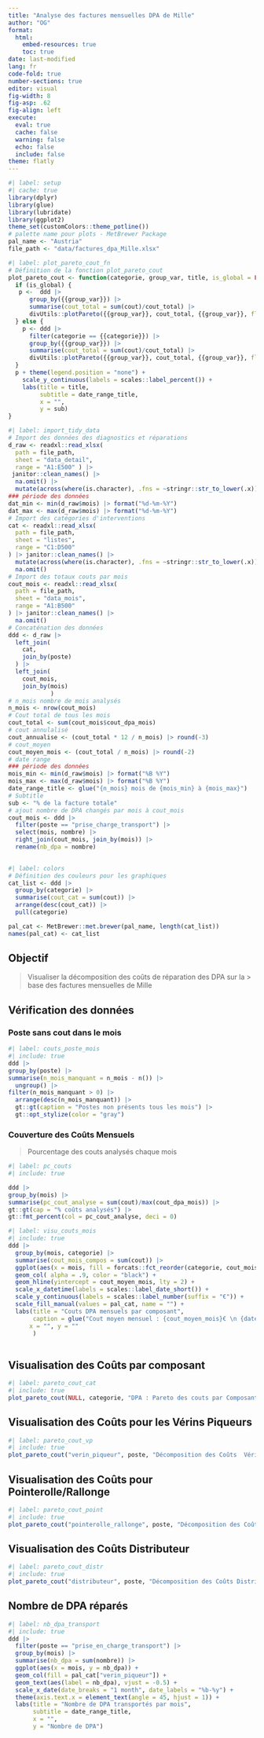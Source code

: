 ```yaml
---
title: "Analyse des factures mensuelles DPA de Mille"
author: "OG"
format: 
  html:
    embed-resources: true
    toc: true
date: last-modified
lang: fr
code-fold: true
number-sections: true
editor: visual
fig-width: 8
fig-asp: .62
fig-align: left
execute:
  eval: true
  cache: false
  warning: false
  echo: false
  include: false
theme: flatly
---
```


```r
#| label: setup
#| cache: true
library(dplyr)
library(glue)
library(lubridate)
library(ggplot2)
theme_set(customColors::theme_potline())
# palette name pour plots - MetBrewer Package
pal_name <- "Austria"
file_path <- "data/factures_dpa_Mille.xlsx"
```

```r
#| label: plot_pareto_cout_fn
# Définition de la fonction plot_pareto_cout
plot_pareto_cout <- function(categorie, group_var, title, is_global = FALSE) {
  if (is_global) {
   p <-  ddd |> 
      group_by({{group_var}}) |> 
      summarise(cout_total = sum(cout)/cout_total) |> 
      divUtils::plotPareto({{group_var}}, cout_total, {{group_var}}, flip = T)
  } else {
    p <- ddd |> 
      filter(categorie == {{categorie}}) |> 
      group_by({{group_var}}) |> 
      summarise(cout_total = sum(cout)/cout_total) |> 
      divUtils::plotPareto({{group_var}}, cout_total, {{group_var}}, flip = T)
  } 
  p + theme(legend.position = "none") +
    scale_y_continuous(labels = scales::label_percent()) +
    labs(title = title,
         subtitle = date_range_title,
         x = "",
         y = sub)
}
```

```r
#| label: import_tidy_data
# Import des données des diagnostics et réparations
d_raw <- readxl::read_xlsx(
  path = file_path,
  sheet = "data_detail",
  range = "A1:E500" ) |>
 janitor::clean_names() |> 
  na.omit() |> 
  mutate(across(where(is.character), .fns = ~stringr::str_to_lower(.x)))
### période des données
dat_min <- min(d_raw$mois) |> format("%d-%m-%Y")
dat_max <- max(d_raw$mois) |> format("%d-%m-%Y")
# Import des catégories d'interventions
cat <- readxl::read_xlsx(
  path = file_path,
  sheet = "listes",
  range = "C1:D500"
) |> janitor::clean_names() |> 
  mutate(across(where(is.character), .fns = ~stringr::str_to_lower(.x))) |> 
  na.omit()
# Import des totaux couts par mois
cout_mois <- readxl::read_xlsx(
  path = file_path,
  sheet = "data_mois",
  range = "A1:B500"  
) |> janitor::clean_names() |> 
  na.omit()
# Concaténation des données
ddd <- d_raw |> 
  left_join(
    cat,
    join_by(poste)
  ) |> 
  left_join(
    cout_mois,
    join_by(mois)
            )
# n_mois nombre de mois analysés
n_mois <- nrow(cout_mois)
# Cout total de tous les mois
cout_total <- sum(cout_mois$cout_dpa_mois)
# cout annulalisé
cout_annualise <- (cout_total * 12 / n_mois) |> round(-3)
# cout_moyen
cout_moyen_mois <- (cout_total / n_mois) |> round(-2)
# date range
### période des données
mois_min <- min(d_raw$mois) |> format("%B %Y")
mois_max <- max(d_raw$mois) |> format("%B %Y")
date_range_title <- glue("{n_mois} mois de {mois_min} à {mois_max}")
# Subtitle 
sub <- "% de la facture totale"
# ajout nombre de DPA changés par mois à cout_mois
cout_mois <- ddd |> 
  filter(poste == "prise_charge_transport") |> 
  select(mois, nombre) |> 
  right_join(cout_mois, join_by(mois)) |> 
  rename(nb_dpa = nombre)
  
```

```r
#| label: colors
# Définition des couleurs pour les graphiques
cat_list <- ddd |> 
  group_by(categorie) |> 
  summarise(cout_cat = sum(cout)) |> 
  arrange(desc(cout_cat)) |> 
  pull(categorie)

pal_cat <- MetBrewer::met.brewer(pal_name, length(cat_list))
names(pal_cat) <- cat_list
```

## Objectif

> Visualiser la décomposition des coûts de réparation des DPA sur la \>
> base des factures mensuelles de Mille

## Vérification des données

### Poste sans cout dans le mois

```r
#| label: couts_poste_mois
#| include: true
ddd |> 
group_by(poste) |> 
summarise(n_mois_manquant = n_mois - n()) |> 
  ungroup() |> 
filter(n_mois_manquant > 0) |> 
  arrange(desc(n_mois_manquant)) |> 
  gt::gt(caption = "Postes non présents tous les mois") |> 
  gt::opt_stylize(color = "gray")
```

### Couverture des Coûts Mensuels

> Pourcentage des couts analysés chaque mois

```r
#| label: pc_couts
#| include: true

ddd |> 
group_by(mois) |> 
summarise(pc_cout_analyse = sum(cout)/max(cout_dpa_mois)) |> 
gt::gt(cap = "% coûts analysés") |> 
gt::fmt_percent(col = pc_cout_analyse, deci = 0)
```

```r
#| label: visu_couts_mois
#| include: true
ddd |>
  group_by(mois, categorie) |>
  summarise(cout_mois_compos = sum(cout)) |> 
  ggplot(aes(x = mois, fill = forcats::fct_reorder(categorie, cout_mois_compos), y = cout_mois_compos)) +
  geom_col( alpha = .9, color = "black") +
  geom_hline(yintercept = cout_moyen_mois, lty = 2) +
  scale_x_datetime(labels = scales::label_date_short()) +
  scale_y_continuous(labels = scales::label_number(suffix = "€")) +
  scale_fill_manual(values = pal_cat, name = "") +
  labs(title = "Couts DPA mensuels par composant",
       caption = glue("Cout moyen mensuel : {cout_moyen_mois}€ \n {date_range_title}"),
      x = "", y = ""                 
       )
    
```

## Visualisation des Coûts par composant

```r
#| label: pareto_cout_cat
#| include: true
plot_pareto_cout(NULL, categorie, "DPA : Pareto des couts par Composant", is_global = TRUE)
```

## Visualisation des Coûts pour les Vérins Piqueurs

```r
#| label: pareto_cout_vp
#| include: true
plot_pareto_cout("verin_piqueur", poste, "Décomposition des Coûts  Vérins Piqueurs")
```

## Visualisation des Coûts pour Pointerolle/Rallonge

```r
#| label: pareto_cout_point
#| include: true
plot_pareto_cout("pointerolle_rallonge", poste, "Décomposition des Coûts Pointerolle/Rallonge")
```

## Visualisation des Coûts Distributeur

```r
#| label: pareto_cout_distr
#| include: true
plot_pareto_cout("distributeur", poste, "Décomposition des Coûts Distributeur")
```

## Nombre de DPA réparés

```r
#| label: nb_dpa_transport
#| include: true
ddd |> 
  filter(poste == "prise_en_charge_transport") |> 
  group_by(mois) |> 
  summarise(nb_dpa = sum(nombre)) |> 
  ggplot(aes(x = mois, y = nb_dpa)) +
  geom_col(fill = pal_cat["verin_piqueur"]) +
  geom_text(aes(label = nb_dpa), vjust = -0.5) +
  scale_x_date(date_breaks = "1 month", date_labels = "%b-%y") +
  theme(axis.text.x = element_text(angle = 45, hjust = 1)) +
  labs(title = "Nombre de DPA transportés par mois",
       subtitle = date_range_title,
       x = "",
       y = "Nombre de DPA")
```
